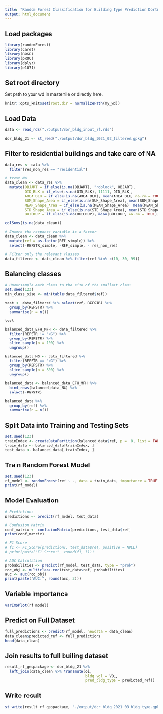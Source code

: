 ---
title: "Random Forest Classification for Building Type Prediction Dortmund"
output: html_document
---

## Load packages

```{r, echo=FALSE}
library(randomForest)
library(caret)
library(ROSE)
library(pROC)
library(dplyr)
library(e1071)
```

## Set root directory

Set path to your wd in masterfile or directly here. 

```{r setup, include=FALSE}
knitr::opts_knit$set(root.dir = normalizePath(my_wd))
```

## Load Data

```{r}
data <- read_rds("./output/dor_bldg_input_rf.rds")

dor_bldg_21 <- st_read("./output/dor_bldg_2021_02_filtered.gpkg")
```

## Filter to residential buildings and take care of NA

```{r}
data_res <- data %>% 
  filter(res_non_res == "residential")

# treat NA
data_clean <- data_res %>% 
  mutate(OBJART = if_else(is.na(OBJART), "noblock", OBJART),
         OID_BLK = if_else(is.na(OID_BLK), 11111, OID_BLK),
         AREA_BLK = if_else(is.na(AREA_BLK), mean(AREA_BLK, na.rm = TRUE), AREA_BLK),
         SUM_Shape_Area = if_else(is.na(SUM_Shape_Area), mean(SUM_Shape_Area, na.rm = TRUE), SUM_Shape_Area),
         MEAN_Shape_Area = if_else(is.na(MEAN_Shape_Area), mean(MEAN_Shape_Area, na.rm = TRUE), MEAN_Shape_Area),
         STD_Shape_Area = if_else(is.na(STD_Shape_Area), mean(STD_Shape_Area, na.rm = TRUE), STD_Shape_Area),
         BUILDUP = if_else(is.na(BUILDUP), mean(BUILDUP, na.rm = TRUE), BUILDUP))

colSums(is.na(data_clean))

# Ensure the response variable is a factor
data_clean <- data_clean %>% 
  mutate(ref = as.factor(REF_simple)) %>% 
  select(-REFSTR_simple, -REF_simple, - res_non_res)

# Filter only the relevant classes
data_filtered <- data_clean %>% filter(ref %in% c(10, 30, 99))
```

## Balancing classes

```{r}
# Undersample each class to the size of the smallest class
set.seed(123)
min_class_size <- min(table(data_filtered$ref))

test <- data_filtered %>% select(ref, REFSTR) %>% 
  group_by(REFSTR) %>% 
  summarise(n = n())

test

balanced_data_EFH_MFH <- data_filtered %>%
  filter(REFSTR != "NG") %>% 
  group_by(REFSTR) %>%
  slice_sample(n = 100) %>%
  ungroup()

balanced_data_NG <- data_filtered %>%
  filter(REFSTR == "NG") %>% 
  group_by(REFSTR) %>%
  slice_sample(n = 300) %>%
  ungroup()

balanced_data <- balanced_data_EFH_MFH %>% 
  bind_rows(balanced_data_NG) %>% 
  select(-REFSTR)

balanced_data %>%   
  group_by(ref) %>% 
  summarise(n = n())
```

## Split Data into Training and Testing Sets

```{r}
set.seed(123)
trainIndex <- createDataPartition(balanced_data$ref, p = .8, list = FALSE)
train_data <- balanced_data[trainIndex, ]
test_data <- balanced_data[-trainIndex, ]
```

## Train Random Forest Model

```{r}
set.seed(123)
rf_model <- randomForest(ref ~ ., data = train_data, importance = TRUE)
print(rf_model)
```

## Model Evaluation

```{r}
# Predictions
predictions <- predict(rf_model, test_data)

# Confusion Matrix
conf_matrix <- confusionMatrix(predictions, test_data$ref)
print(conf_matrix)

# F1 Score
# f1 <- F1_Score(predictions, test_data$ref, positive = NULL)
# print(paste("F1 Score:", round(f1, 3)))

# AUC Calculation
probabilities <- predict(rf_model, test_data, type = "prob")
roc_obj <- multiclass.roc(test_data$ref, probabilities)
auc <- auc(roc_obj)
print(paste("AUC:", round(auc, 3)))
```

## Variable Importance

```{r}
varImpPlot(rf_model)
```

## Predict on Full Dataset

```{r}
full_predictions <- predict(rf_model, newdata = data_clean)
data_clean$predicted_ref <- full_predictions
head(data_clean)
```

## Join results to full builing dataset

```{r}
result_rf_geopackage <- dor_bldg_21 %>% 
  left_join(data_clean %>% transmute(oi,  
                                     bldg_vol = VOL,
                                     pred_bldg_type = predicted_ref))
```

## Write result

```{r}
st_write(result_rf_geopackage, "./output/dor_bldg_2021_03_bldg_type.gpkg", delete_layer = TRUE)
```



